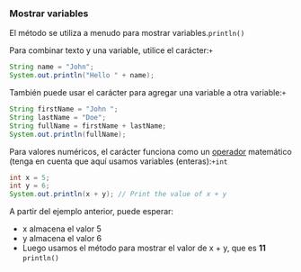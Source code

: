 
### **Mostrar variables**

El método se utiliza a menudo para mostrar variables.`println()`

Para combinar texto y una variable, utilice el carácter:`+`

```java
String name = "John";
System.out.println("Hello " + name);
```

También puede usar el carácter para agregar una variable a otra variable:`+`

```java
String firstName = "John ";
String lastName = "Doe";
String fullName = firstName + lastName;
System.out.println(fullName);
```

Para valores numéricos, el carácter funciona como un [operador](https://www.w3schools.com/java/java_operators.asp) matemático (tenga en cuenta que aquí usamos variables (enteras):`+int`

```java
int x = 5;
int y = 6;
System.out.println(x + y); // Print the value of x + y
```

A partir del ejemplo anterior, puede esperar:

- x almacena el valor 5
- y almacena el valor 6
- Luego usamos el método para mostrar el valor de x + y, que es **11** `println()`


